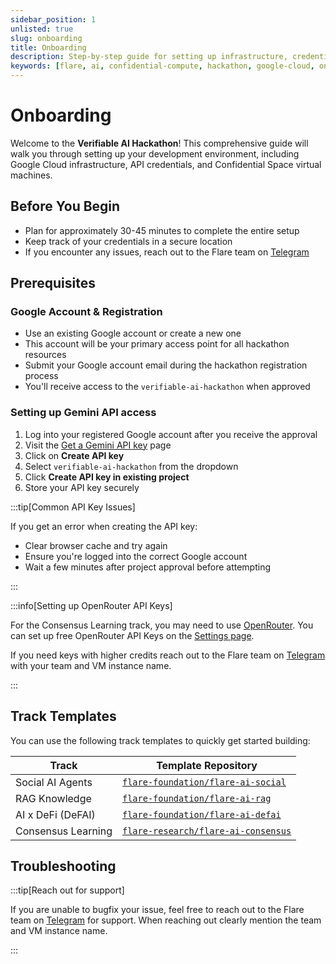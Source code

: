 ```yaml
---
sidebar_position: 1
unlisted: true
slug: onboarding
title: Onboarding
description: Step-by-step guide for setting up infrastructure, credentials, and cloud instances for the Verifiable AI Hackathon.
keywords: [flare, ai, confidential-compute, hackathon, google-cloud, onboarding]
---
```



# Onboarding

Welcome to the **Verifiable AI Hackathon**!
This comprehensive guide will walk you through setting up your development environment, including Google Cloud infrastructure, API credentials, and Confidential Space virtual machines.

## Before You Begin

- Plan for approximately 30-45 minutes to complete the entire setup
- Keep track of your credentials in a secure location
- If you encounter any issues, reach out to the Flare team on [Telegram](https://t.me/+StI5VEIvtIg2ODlh)

## Prerequisites

### Google Account & Registration

- Use an existing Google account or create a new one
- This account will be your primary access point for all hackathon resources
- Submit your Google account email during the hackathon registration process
- You'll receive access to the `verifiable-ai-hackathon` when approved

### Setting up Gemini API access

1. Log into your registered Google account after you receive the approval
2. Visit the [Get a Gemini API key](https://aistudio.google.com/app/apikey) page
3. Click on **Create API key**
4. Select `verifiable-ai-hackathon` from the dropdown
5. Click **Create API key in existing project**
6. Store your API key securely

:::tip[Common API Key Issues]

If you get an error when creating the API key:

- Clear browser cache and try again
- Ensure you're logged into the correct Google account
- Wait a few minutes after project approval before attempting

:::

:::info[Setting up OpenRouter API Keys]

For the Consensus Learning track, you may need to use [OpenRouter](https://openrouter.ai). You can set up free OpenRouter API Keys on the [Settings page](https://openrouter.ai/settings/keys).

If you need keys with higher credits reach out to the Flare team on [Telegram](https://t.me/+StI5VEIvtIg2ODlh) with your team and VM instance name.

:::


## Track Templates

You can use the following track templates to quickly get started building:

| Track              | Template Repository                                                                       |
| ------------------ | ----------------------------------------------------------------------------------------- |
| Social AI Agents   | [`flare-foundation/flare-ai-social`](https://github.com/flare-foundation/flare-ai-social)   |
| RAG Knowledge      | [`flare-foundation/flare-ai-rag`](https://github.com/flare-foundation/flare-ai-rag)         |
| AI x DeFi (DeFAI)  | [`flare-foundation/flare-ai-defai`](https://github.com/flare-foundation/flare-ai-defai)     |
| Consensus Learning | [`flare-research/flare-ai-consensus`](https://github.com/flare-research/flare-ai-consensus) |

## Troubleshooting

:::tip[Reach out for support]

If you are unable to bugfix your issue, feel free to reach out to the Flare team on [Telegram](https://t.me/+StI5VEIvtIg2ODlh) for support.
When reaching out clearly mention the team and VM instance name.

:::
